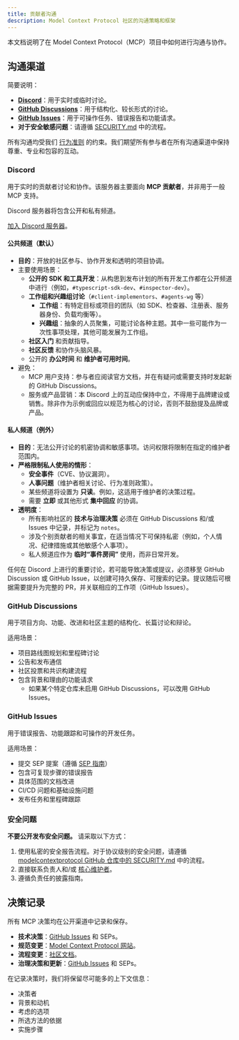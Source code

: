 ```yaml
---
title: 贡献者沟通
description: Model Context Protocol 社区的沟通策略和框架
---
```


本文档说明了在 Model Context Protocol（MCP）项目中如何进行沟通与协作。

## 沟通渠道

简要说明：

- **[Discord][discord-join]**：用于实时或临时讨论。
- **[GitHub Discussions](https://github.com/modelcontextprotocol/modelcontextprotocol/discussions)**：用于结构化、较长形式的讨论。
- **[GitHub Issues](https://github.com/modelcontextprotocol/modelcontextprotocol/issues)**：用于可操作任务、错误报告和功能请求。
- **对于安全敏感问题**：请遵循 [SECURITY.md](https://github.com/modelcontextprotocol/modelcontextprotocol/blob/main/SECURITY.md) 中的流程。

所有沟通均受我们 [行为准则](https://github.com/modelcontextprotocol/modelcontextprotocol/blob/main/CODE_OF_CONDUCT.md) 的约束。我们期望所有参与者在所有沟通渠道中保持尊重、专业和包容的互动。

### Discord

用于实时的贡献者讨论和协作。该服务器主要面向 **MCP 贡献者**，并非用于一般 MCP 支持。

Discord 服务器将包含公开和私有频道。

[加入 Discord 服务器][discord-join]。

#### 公共频道（默认）

- **目的**：开放的社区参与、协作开发和透明的项目协调。
- 主要使用场景：
  - **公开的 SDK 和工具开发**：从构思到发布计划的所有开发工作都在公开频道中进行（例如，`#typescript-sdk-dev`、`#inspector-dev`）。
  - **工作组和兴趣组讨论**（`#client-implementors`、`#agents-wg` 等）
    - **工作组**：有特定目标或项目的团队（如 SDK、检查器、注册表、服务器身份、负载均衡等）。
    - **兴趣组**：抽象的人员聚集，可能讨论各种主题。其中一些可能作为一次性事项处理，其他可能发展为工作组。
  - **社区入门** 和贡献指导。
  - **社区反馈** 和协作头脑风暴。
  - 公开的 **办公时间** 和 **维护者可用时间**。
- 避免：
  - MCP 用户支持：参与者应阅读官方文档，并在有疑问或需要支持时发起新的 GitHub Discussions。
  - 服务或产品营销：本 Discord 上的互动应保持中立，不得用于品牌建设或销售。除非作为示例或回应以规范为核心的讨论，否则不鼓励提及品牌或产品。

#### 私人频道（例外）

- **目的**：无法公开讨论的机密协调和敏感事项。访问权限将限制在指定的维护者范围内。
- **严格限制私人使用的情形**：
  - **安全事件**（CVE、协议漏洞）。
  - **人事问题**（维护者相关讨论、行为准则政策）。
  - 某些频道将设置为 **只读**。例如，这适用于维护者的决策过程。
  - 需要 **立即** 或其他形式 **集中回应** 的协调。
- **透明度**：
  - 所有影响社区的 **技术与治理决策** 必须在 GitHub Discussions 和/或 Issues 中记录，并标记为 `notes`。
  - 涉及个别贡献者的相关事宜，在适当情况下可保持私密（例如，个人情况、纪律措施或其他敏感个人事项）。
  - 私人频道应作为 **临时“事件房间”** 使用，而非日常开发。

任何在 Discord 上进行的重要讨论，若可能导致决策或提议，必须移至 GitHub Discussion 或 GitHub Issue，以创建可持久保存、可搜索的记录。提议随后可根据需要提升为完整的 PR，并关联相应的工作项（GitHub Issues）。

### GitHub Discussions

用于项目方向、功能、改进和社区主题的结构化、长篇讨论和辩论。

适用场景：

- 项目路线图规划和里程碑讨论
- 公告和发布通信
- 社区投票和共识构建流程
- 包含背景和理由的功能请求
  - 如果某个特定仓库未启用 GitHub Discussions，可以改用 GitHub Issues。

### GitHub Issues

用于错误报告、功能跟踪和可操作的开发任务。

适用场景：

- 提交 SEP 提案（遵循 [SEP 指南](./sep-guidelines)）
- 包含可复现步骤的错误报告
- 具体范围的文档改进
- CI/CD 问题和基础设施问题
- 发布任务和里程碑跟踪

### 安全问题

**不要公开发布安全问题。** 请采取以下方式：

1. 使用私密的安全报告流程。对于协议级别的安全问题，请遵循 [modelcontextprotocol GitHub 仓库中的 SECURITY.md](https://github.com/modelcontextprotocol/modelcontextprotocol/blob/main/SECURITY.md) 中的流程。
2. 直接联系负责人和/或 [核心维护者](./governance#current-core-maintainers)。
3. 遵循负责任的披露指南。

## 决策记录

所有 MCP 决策均在公开渠道中记录和保存。

- **技术决策**：[GitHub Issues](https://github.com/modelcontextprotocol/modelcontextprotocol/issues) 和 SEPs。
- **规范变更**：[Model Context Protocol 网站](https://modelcontextprotocol.io/specification/draft/changelog)。
- **流程变更**：[社区文档](https://modelcontextprotocol.io/community/governance)。
- **治理决策和更新**：[GitHub Issues](https://github.com/modelcontextprotocol/modelcontextprotocol/issues) 和 SEPs。

在记录决策时，我们将保留尽可能多的上下文信息：

- 决策者
- 背景和动机
- 考虑的选项
- 所选方法的依据
- 实施步骤

[discord-join]: https://discord.gg/6CSzBmMkjX